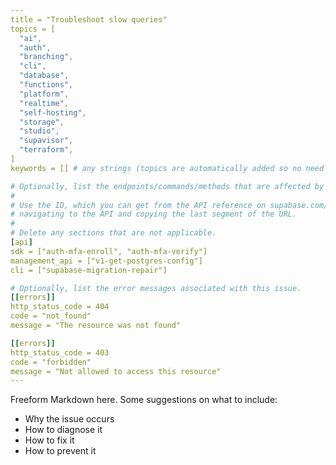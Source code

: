 ```yaml
---
title = "Troubleshoot slow queries"
topics = [
  "ai",
  "auth",
  "branching",
  "cli",
  "database",
  "functions",
  "platform",
  "realtime",
  "self-hosting",
  "storage",
  "studio",
  "supavisor",
  "terraform",
]
keywords = [] # any strings (topics are automatically added so no need to duplicate)

# Optionally, list the endpoints/commands/methods that are affected by this issue.
#
# Use the ID, which you can get from the API reference on supabase.com/docs by
# navigating to the API and copying the last segment of the URL.
#
# Delete any sections that are not applicable.
[api]
sdk = ["auth-mfa-enroll", "auth-mfa-verify"]
management_api = ["v1-get-postgres-config"]
cli = ["supabase-migration-repair"]

# Optionally, list the error messages associated with this issue.
[[errors]]
http_status_code = 404
code = "not_found"
message = "The resource was not found"

[[errors]]
http_status_code = 403
code = "forbidden"
message = "Not allowed to access this resource"
---
```


Freeform Markdown here. Some suggestions on what to include:

- Why the issue occurs
- How to diagnose it
- How to fix it
- How to prevent it
